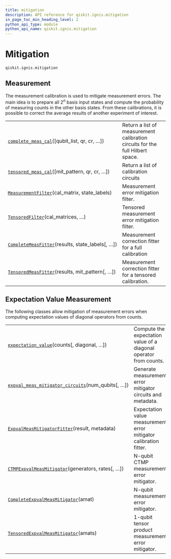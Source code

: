 ```yaml
---
title: mitigation
description: API reference for qiskit.ignis.mitigation
in_page_toc_min_heading_level: 2
python_api_type: module
python_api_name: qiskit.ignis.mitigation
---
```


<span id="module-qiskit.ignis.mitigation" />

<span id="qiskit-ignis-mitigation" />

<span id="mitigation-qiskit-ignis-mitigation" />

# Mitigation

<span id="module-qiskit.ignis.mitigation" />

`qiskit.ignis.mitigation`

## Measurement

The measurement calibration is used to mitigate measurement errors. The main idea is to prepare all $2^n$ basis input states and compute the probability of measuring counts in the other basis states. From these calibrations, it is possible to correct the average results of another experiment of interest.

|                                                                                                                                               |                                                                               |
| --------------------------------------------------------------------------------------------------------------------------------------------- | ----------------------------------------------------------------------------- |
| [`complete_meas_cal`](qiskit.ignis.mitigation.complete_meas_cal "qiskit.ignis.mitigation.complete_meas_cal")(\[qubit\_list, qr, cr, …])       | Return a list of measurement calibration circuits for the full Hilbert space. |
| [`tensored_meas_cal`](qiskit.ignis.mitigation.tensored_meas_cal "qiskit.ignis.mitigation.tensored_meas_cal")(\[mit\_pattern, qr, cr, …])      | Return a list of calibration circuits                                         |
| [`MeasurementFilter`](qiskit.ignis.mitigation.MeasurementFilter "qiskit.ignis.mitigation.MeasurementFilter")(cal\_matrix, state\_labels)      | Measurement error mitigation filter.                                          |
| [`TensoredFilter`](qiskit.ignis.mitigation.TensoredFilter "qiskit.ignis.mitigation.TensoredFilter")(cal\_matrices, …)                         | Tensored measurement error mitigation filter.                                 |
| [`CompleteMeasFitter`](qiskit.ignis.mitigation.CompleteMeasFitter "qiskit.ignis.mitigation.CompleteMeasFitter")(results, state\_labels\[, …]) | Measurement correction fitter for a full calibration                          |
| [`TensoredMeasFitter`](qiskit.ignis.mitigation.TensoredMeasFitter "qiskit.ignis.mitigation.TensoredMeasFitter")(results, mit\_pattern\[, …])  | Measurement correction fitter for a tensored calibration.                     |

## Expectation Value Measurement

The following classes allow mitigation of measurement errors when computing expectation values of diagonal operators from counts.

|                                                                                                                                                                        |                                                                   |
| ---------------------------------------------------------------------------------------------------------------------------------------------------------------------- | ----------------------------------------------------------------- |
| [`expectation_value`](qiskit.ignis.mitigation.expectation_value "qiskit.ignis.mitigation.expectation_value")(counts\[, diagonal, …])                                   | Compute the expectation value of a diagonal operator from counts. |
| [`expval_meas_mitigator_circuits`](qiskit.ignis.mitigation.expval_meas_mitigator_circuits "qiskit.ignis.mitigation.expval_meas_mitigator_circuits")(num\_qubits\[, …]) | Generate measurement error mitigator circuits and metadata.       |
| [`ExpvalMeasMitigatorFitter`](qiskit.ignis.mitigation.ExpvalMeasMitigatorFitter "qiskit.ignis.mitigation.ExpvalMeasMitigatorFitter")(result, metadata)                 | Expectation value measurement error mitigator calibration fitter. |
| [`CTMPExpvalMeasMitigator`](qiskit.ignis.mitigation.CTMPExpvalMeasMitigator "qiskit.ignis.mitigation.CTMPExpvalMeasMitigator")(generators, rates\[, …])                | N-qubit CTMP measurement error mitigator.                         |
| [`CompleteExpvalMeasMitigator`](qiskit.ignis.mitigation.CompleteExpvalMeasMitigator "qiskit.ignis.mitigation.CompleteExpvalMeasMitigator")(amat)                       | N-qubit measurement error mitigator.                              |
| [`TensoredExpvalMeasMitigator`](qiskit.ignis.mitigation.TensoredExpvalMeasMitigator "qiskit.ignis.mitigation.TensoredExpvalMeasMitigator")(amats)                      | 1-qubit tensor product measurement error mitigator.               |

